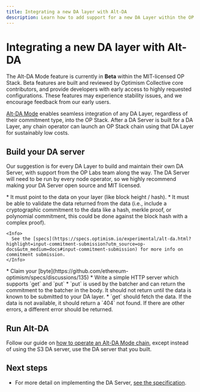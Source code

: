 ```yaml
---
title: Integrating a new DA layer with Alt-DA
description: Learn how to add support for a new DA Layer within the OP Stack.
---
```


# Integrating a new DA layer with Alt-DA

<Info>
  The Alt-DA Mode feature is currently in <strong>Beta</strong>  within the MIT-licensed OP Stack. Beta features are built and reviewed by Optimism Collective core contributors, and provide developers with early access to highly requested configurations.
  These features may experience stability issues, and we encourage feedback from our early users.
</Info>

[Alt-DA Mode](/stack/beta-features/alt-da-mode) enables seamless integration of any DA Layer, regardless of their commitment type, into the OP Stack. After a DA Server is built for a DA Layer, any chain operator can launch an OP Stack chain using that DA Layer for sustainably low costs.

## Build your DA server

Our suggestion is for every DA Layer to build and maintain their own DA Server, with support from the OP Labs team along the way. The DA Server will need to be run by every node operator, so we highly recommend making your DA Server open source and MIT licensed.

<Steps>
  <Step title="Design your commitment binary encoding">
  *   It must point to the data on your layer (like block height / hash).
    *   It must be able to validate the data returned from the data (i.e., include a cryptographic commitment to the data like a hash, merkle proof, or polynomial commitment, this could be done against the block hash with a complex proof).
  
    <Info>
      See the [specs](https://specs.optimism.io/experimental/alt-da.html?highlight=input-commitment-submission?utm_source=op-docs&utm_medium=docs#input-commitment-submission) for more info on commitment submission.
    </Info>
  </Step>

  <Step title="Claim your da\_layer byte">
  *   Claim your [byte](https://github.com/ethereum-optimism/specs/discussions/135)
  </Step>

  <Step title="Implement the DA server">
  *   Write a simple HTTP server which supports `get` and `put`
    *   `put` is used by the batcher and can return the commitment to the batcher in the body. It should not return until the data is known to be submitted to your DA layer.
    *   `get` should fetch the data. If the data is not available, it should return a `404` not found. If there are other errors, a different error should be returned.
  </Step>
</Steps>

## Run Alt-DA
Follow our guide on [how to operate an Alt-DA Mode chain](/operators/chain-operators/features/alt-da-mode), except instead of using the S3 DA server, use the DA server that you built.

## Next steps

*   For more detail on implementing the DA Server, [see the specification](https://specs.optimism.io/experimental/alt-da.html?utm_source=op-docs&utm_medium=docs#da-server).

